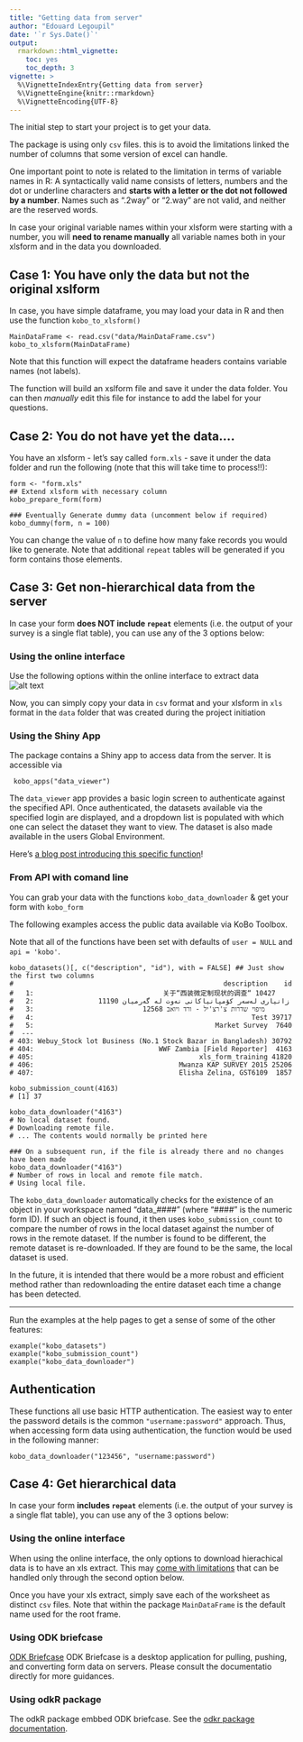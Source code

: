 ```yaml
---
title: "Getting data from server"
author: "Edouard Legoupil"
date: '`r Sys.Date()`'
output: 
  rmarkdown::html_vignette:
    toc: yes
    toc_depth: 3
vignette: >
  %\VignetteIndexEntry{Getting data from server}
  %\VignetteEngine{knitr::rmarkdown}
  %\VignetteEncoding{UTF-8}
---
```


The initial step to start your project is to get your data.

The package is using only `csv` files. this is to avoid the limitations linked the number of columns that some version of excel can handle.

One important point to note is related to the limitation in terms of variable names in R: A syntactically valid name consists of letters, numbers and the dot or underline characters and __starts with a letter or the dot not followed by a number__. Names such as ".2way" or "2.way" are not valid, and neither are the reserved words.

In case your original variable names within your xlsform were starting with a number, you will __need to rename manually__ all variable names both in your xlsform and in the data you downloaded.



## Case 1: You have only the data but not the original xslform

In case, you have simple dataframe, you may load your data in R and then use the function `kobo_to_xlsform()`

```
MainDataFrame <- read.csv("data/MainDataFrame.csv")
kobo_to_xlsform(MainDataFrame)

```

Note that this function will expect the dataframe headers contains variable names (not labels).

The function will build an xslform file and save it under the data folder. You can then _manually_ edit this file for instance to add the label for your questions.



## Case 2: You do not have yet the data....


You have an xlsform - let's say called `form.xls` - save it under the data folder and run the following (note that this will take time to process!!):

```
form <- "form.xls"
## Extend xlsform with necessary column
kobo_prepare_form(form)

### Eventually Generate dummy data (uncomment below if required)
kobo_dummy(form, n = 100)
```

You can change the value of `n` to define how many fake records you would like to generate. Note that additional `repeat` tables will be generated if you form contains those elements. 


## Case 3: Get non-hierarchical data from the server

In case your form __does NOT include `repeat`__ elements (i.e. the output of your survey is a single flat table), you can use any of the 3 options below:


### Using the online interface
 
Use the following options within the online interface to extract data
![alt text](https://raw.githubusercontent.com/unhcr/koboloadeR/gh-pages/inst/script/exportformat.png)

Now, you can simply copy your data in `csv` format and your xlsform in `xls` format in the `data` folder that was created during the project initiation

### Using the Shiny App

The package contains a Shiny app to access data from the server. It is accessible via

```
 kobo_apps("data_viewer")
```

The `data_viewer` app provides a basic login screen to authenticate against the specified API. Once authenticated, the datasets available via the specified login are displayed, and a dropdown list is populated with which one can select the dataset they want to view. The dataset is also made available in the users Global Environment.

Here's [a blog post introducing this specific function](http://news.mrdwab.com/post/koboloader/)!


### From API with comand line

You can grab your data with the functions `kobo_data_downloader` & get your form with `kobo_form`

The following examples access the public data available via KoBo Toolbox. 

Note that all of the functions have been set with defaults of `user = NULL` and `api = 'kobo'`.

```
kobo_datasets()[, c("description", "id"), with = FALSE] ## Just show the first two columns
#                                                    description    id
#   1:                                关于“西装微定制现状的调查“ 10427
#   2:                زانیاری لەسەر كۆمپانیاكانی نەوت لە گەرمیان 11190
#   3:                           מיפוי שדרות צ'רצ'יל - ורד ויואב 12568
#   4:                                                      Test 39717
#   5:                                             Market Survey  7640
#  ---                                                                
# 403: Webuy_Stock lot Business (No.1 Stock Bazar in Bangladesh) 30792
# 404:                               WWF Zambia [Field Reporter]  4163
# 405:                                         xls_form_training 41820
# 406:                                    Mwanza KAP SURVEY 2015 25206
# 407:                                    Elisha Zelina, GST6109  1857

kobo_submission_count(4163)
# [1] 37

kobo_data_downloader("4163")
# No local dataset found.
# Downloading remote file.
# ... The contents would normally be printed here

### On a subsequent run, if the file is already there and no changes have been made
kobo_data_downloader("4163")
# Number of rows in local and remote file match.
# Using local file.
```

The `kobo_data_downloader` automatically checks for the existence of an object in your workspace named "data_####" (where "####" is the numeric form ID). If such an object is found, it then uses `kobo_submission_count` to compare the number of rows in the local dataset against the number of rows in the remote dataset. If the number is found to be different, the remote dataset is re-downloaded. If they are found to be the same, the local dataset is used. 

In the future, it is intended that there would be a more robust and efficient method rather than redownloading the entire dataset each time a change has been detected.

--------------

Run the examples at the help pages to get a sense of some of the other features:

```
example("kobo_datasets")
example("kobo_submission_count")
example("kobo_data_downloader")
```

## Authentication

These functions all use basic HTTP authentication. The easiest way to enter the password details is the common `"username:password"` approach. Thus, when accessing form data using authentication, the function would be used in the following manner:

```
kobo_data_downloader("123456", "username:password")
```


## Case 4: Get hierarchical data 

In case your form __includes `repeat`__ elements (i.e. the output of your survey is a single flat table), you can use any of the 3 options below:

### Using the online interface

When using the online interface, the only options to download hierachical data is to have an xls extract. This may [come with limitations](https://community.kobotoolbox.org/t/export-repeat-tables-as-zipped-csv-files-from-api/3928) that can be handled only through the second option below.

Once you have your xls extract, simply save each of the worksheet as distinct `csv` files. Note that within the package `MainDataFrame` is the default name used for the root frame.

### Using ODK briefcase

[ODK Briefcase](https://docs.opendatakit.org/briefcase-intro/) ODK Briefcase is a desktop application for pulling, pushing, and converting form data on servers. Please consult the documentatio directly for more guidances. 
 
### Using odkR package

The odkR package embbed ODK briefcase. See the [odkr package documentation](https://validmeasures.org/odkr/).
